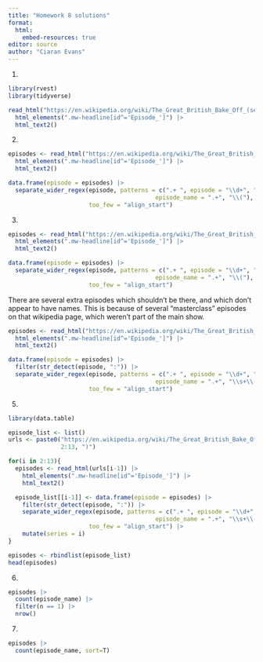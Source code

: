 ```yaml
---
title: "Homework 8 solutions"
format: 
  html:
    embed-resources: true
editor: source
author: "Ciaran Evans"
---
```


1.

```r
library(rvest)
library(tidyverse)

read_html("https://en.wikipedia.org/wiki/The_Great_British_Bake_Off_(series_2)") |>
  html_elements(".mw-headline[id^='Episode_']") |>
  html_text2() 
```

2.

```r
episodes <- read_html("https://en.wikipedia.org/wiki/The_Great_British_Bake_Off_(series_2)") |>
  html_elements(".mw-headline[id^='Episode_']") |>
  html_text2() 

data.frame(episode = episodes) |>
  separate_wider_regex(episode, patterns = c(".+ ", episode = "\\d+", ": ", 
                                          episode_name = ".+", "\\("),
                       too_few = "align_start")
```

3.

```r
episodes <- read_html("https://en.wikipedia.org/wiki/The_Great_British_Bake_Off_(series_4)") |>
  html_elements(".mw-headline[id^='Episode_']") |>
  html_text2() 

data.frame(episode = episodes) |>
  separate_wider_regex(episode, patterns = c(".+ ", episode = "\\d+", ": ", 
                                          episode_name = ".+", "\\("),
                       too_few = "align_start")
```

There are several extra episodes which shouldn't be there, and which don't appear to have names. This is because of several "masterclass" episodes on that wikipedia page, which weren't part of the main show.

```r
episodes <- read_html("https://en.wikipedia.org/wiki/The_Great_British_Bake_Off_(series_4)") |>
  html_elements(".mw-headline[id^='Episode_']") |>
  html_text2() 

data.frame(episode = episodes) |>
  filter(str_detect(episode, ":")) |>
  separate_wider_regex(episode, patterns = c(".+ ", episode = "\\d+", ": ", 
                                          episode_name = ".+", "\\s+\\("),
                       too_few = "align_start")
```

5.

```r
library(data.table)

episode_list <- list()
urls <- paste0("https://en.wikipedia.org/wiki/The_Great_British_Bake_Off_(series_", 
               2:13, ")")

for(i in 2:13){
  episodes <- read_html(urls[i-1]) |>
    html_elements(".mw-headline[id^='Episode_']") |>
    html_text2() 

  episode_list[[i-1]] <- data.frame(episode = episodes) |> 
    filter(str_detect(episode, ":")) |>
    separate_wider_regex(episode, patterns = c(".+ ", episode = "\\d+", ": ", 
                                          episode_name = ".+", "\\s+\\("),
                       too_few = "align_start") |>
    mutate(series = i)
}

episodes <- rbindlist(episode_list)
head(episodes)
```

6.

```r
episodes |>
  count(episode_name) |>
  filter(n == 1) |>
  nrow()
```

7.

```r
episodes |>
  count(episode_name, sort=T)
```


